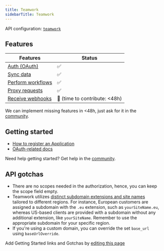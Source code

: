 ```yaml
---
title: Teamwork
sidebarTitle: Teamwork
---
```


API configuration: [`teamwork`](https://nango.dev/providers.yaml)

## Features

| Features | Status |
| - | - |
| [Auth (OAuth)](/integrate/guides/authorize-an-api) | ✅ |
| [Sync data](/integrate/guides/sync-data-from-an-api) | ✅ |
| [Perform workflows](/integrate/guides/perform-workflows-with-an-api) | ✅ |
| [Proxy requests](/integrate/guides/proxy-requests-to-an-api) | ✅ |
| [Receive webhooks](/integrate/guides/receive-webhooks-from-an-api) | 🚫 (time to contribute: &lt;48h) |

<Tip>We can implement missing features in &lt;48h, just ask for it in the [community](https://nango.dev/slack).</Tip>

## Getting started

-   [How to register an Application](https://developer.teamwork.com/guides/developer-portal)
-   [OAuth-related docs](https://developer.teamwork.com/guides/how-to-authenticate-via-app-login-flow)

<Tip>Need help getting started? Get help in the [community](https://nango.dev/slack).</Tip>

## API gotchas

-   There are no scopes needed in the authorization, hence, you can keep the scope field empty.
-   Teamwork utilizes [distinct subdomain extensions and site names](https://apidocs.teamwork.com/guides/teamwork/getting-started-with-the-teamwork-com-api#getting-your-url) tailored to different regions. For instance, European customers are assigned a subdomain with the `.eu` extension, such as `yourSiteName.eu`, whereas US-based clients are provided with a subdomain without any additional extension, like `yourSiteName`. Remember to use the appropriate subdomain for your specific region.
-   If you're using a custom domain, you can override the set `base_url` using `baseUrlOverride`.

<Note>Add Getting Started links and Gotchas by [editing this page](https://github.com/nangohq/nango/tree/master/docs-v2/integrations/all/teamwork.mdx)</Note>
